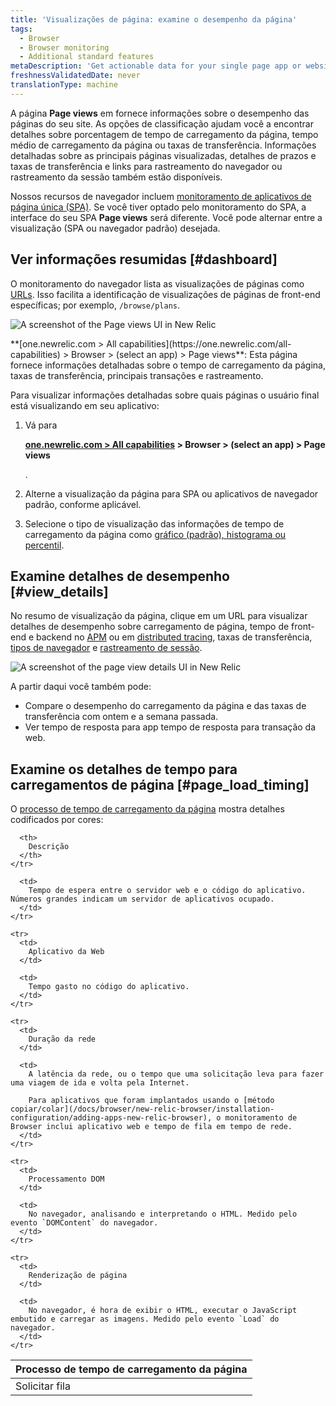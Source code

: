 ```yaml
---
title: 'Visualizações de página: examine o desempenho da página'
tags:
  - Browser
  - Browser monitoring
  - Additional standard features
metaDescription: 'Get actionable data for your single page app or website''s performance, timing, throughput, page loads, and more with our Page views UI for browser monitoring.'
freshnessValidatedDate: never
translationType: machine
---
```




A página <DoNotTranslate>**Page views**</DoNotTranslate> em <InlinePopover type="browser"/>fornece informações sobre o desempenho das páginas do seu site. As opções de classificação ajudam você a encontrar detalhes sobre porcentagem de tempo de carregamento da página, tempo médio de carregamento da página ou taxas de transferência. Informações detalhadas sobre as principais páginas visualizadas, detalhes de prazos e taxas de transferência e links para rastreamento do navegador ou rastreamento da sessão também estão disponíveis.

Nossos recursos de navegador incluem [monitoramento de aplicativos de página única (SPA)](/docs/browser/single-page-app-monitoring/get-started/welcome-single-page-app-monitoring). Se você tiver optado pelo monitoramento do SPA, a interface do seu SPA <DoNotTranslate>**Page views**</DoNotTranslate> será diferente. Você pode alternar entre a visualização (SPA ou navegador padrão) desejada.

## Ver informações resumidas [#dashboard]

O monitoramento do navegador lista as visualizações de páginas como [URLs](/docs/browser/new-relic-browser/getting-started/url-whitelists-grouping-browser-metrics). Isso facilita a identificação de visualizações de páginas de front-end específicas; por exemplo, `/browse/plans`.

<img
  title="Page views UI overview"
  alt="A screenshot of the Page views UI in New Relic"
  src={browserPageviewsOverview}
/>

<figcaption>
  <DoNotTranslate>**[one.newrelic.com > All capabilities](https://one.newrelic.com/all-capabilities) > Browser > (select an app) > Page views**</DoNotTranslate>: Esta página fornece informações detalhadas sobre o tempo de carregamento da página, taxas de transferência, principais transações e rastreamento.
</figcaption>

Para visualizar informações detalhadas sobre quais páginas o usuário final está visualizando em seu aplicativo:

1. Vá para

   <DoNotTranslate>**[one.newrelic.com > All capabilities](https://one.newrelic.com/all-capabilities) > Browser > (select an app) > Page views**</DoNotTranslate>

   .

2. Alterne a visualização da página para SPA ou aplicativos de navegador padrão, conforme aplicável.

3. Selecione o tipo de visualização das informações de tempo de carregamento da página como [gráfico (padrão), histograma ou percentil](/docs/apm/apm-ui-pages/monitoring/response-time-chart-types-apm-browser/).

## Examine detalhes de desempenho [#view_details]

No resumo de visualização da página, clique em um URL para visualizar detalhes de desempenho sobre carregamento de página, tempo de front-end e backend no [APM](/docs/apm/apm-ui-pages/features/request-queuing-tracking-front-end-time/) ou em [distributed tracing](/docs/distributed-tracing/ui-data/understand-use-distributed-tracing-ui), taxas de transferência, [tipos de navegador](/docs/browser/new-relic-browser/additional-standard-features/browsers-problem-patterns-type-or-platform) e [rastreamento de sessão](/docs/browser/browser-monitoring/browser-pro-features/session-traces-explore-webpages-life-cycle).

<img
  title="Page view details"
  alt="A screenshot of the page view details UI in New Relic"
  src={browserPageLoadPerformance}
/>

A partir daqui você também pode:

* Compare o desempenho do carregamento da página e das taxas de transferência com ontem e a semana passada.
* Ver tempo de resposta para app tempo de resposta para transação da web.

## Examine os detalhes de tempo para carregamentos de página [#page_load_timing]

O [processo de tempo de carregamento da página](/docs/browser/new-relic-browser/page-load-timing-resources/page-load-timing-process) mostra detalhes codificados por cores:

<table>
  <thead>
    <tr>
      <th style={{ width: "200px" }}>
        Processo de tempo de carregamento da página
      </th>

      <th>
        Descrição
      </th>
    </tr>
  </thead>

  <tbody>
    <tr>
      <td>
        Solicitar fila
      </td>

      <td>
        Tempo de espera entre o servidor web e o código do aplicativo. Números grandes indicam um servidor de aplicativos ocupado.
      </td>
    </tr>

    <tr>
      <td>
        Aplicativo da Web
      </td>

      <td>
        Tempo gasto no código do aplicativo.
      </td>
    </tr>

    <tr>
      <td>
        Duração da rede
      </td>

      <td>
        A latência da rede, ou o tempo que uma solicitação leva para fazer uma viagem de ida e volta pela Internet.

        Para aplicativos que foram implantados usando o [método copiar/colar](/docs/browser/new-relic-browser/installation-configuration/adding-apps-new-relic-browser), o monitoramento de Browser inclui aplicativo web e tempo de fila em tempo de rede.
      </td>
    </tr>

    <tr>
      <td>
        Processamento DOM
      </td>

      <td>
        No navegador, analisando e interpretando o HTML. Medido pelo evento `DOMContent` do navegador.
      </td>
    </tr>

    <tr>
      <td>
        Renderização de página
      </td>

      <td>
        No navegador, é hora de exibir o HTML, executar o JavaScript embutido e carregar as imagens. Medido pelo evento `Load` do navegador.
      </td>
    </tr>
  </tbody>
</table>